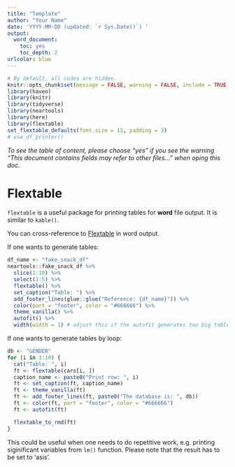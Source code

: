 ```yaml
---
title: "Template"
author: "Your Name"
date: 'YYYY-MM-DD (updated: `r Sys.Date()`) '
output:
  word_document:
    toc: yes
    toc_depth: 2
urlcolor: blue
---
```


```r
# By default, all codes are hidden.
knitr::opts_chunk$set(message = FALSE, warning = FALSE, include = TRUE, echo = FALSE, eval = TRUE, comment = NA, tab.topcaption = TRUE)
library(haven)
library(knitr)
library(tidyverse)
library(neartools)
library(here)
library(flextable)
set_flextable_defaults(font.size = 11, padding = 3)
# use_df_printer()
```



*To see the table of content, please choose "yes" if you see the warning "This document contains fields may refer to other files..." when oping this doc.*


# Flextable {#sec:flextable}
`flextable` is a useful package for printing tables for **word** file output. It is similar to `kable()`.

You can cross-reference to [Flextable](#sec:flextable) in word output.

If one wants to generate tables:

```r
df_name <- "fake_snack_df"
neartools::fake_snack_df %>%
  slice(1:10) %>%
  select(1:5) %>%
  flextable() %>%
  set_caption("Table: ") %>%
  add_footer_lines(glue::glue("Reference: {df_name}")) %>%
  color(part = "footer", color = "#666666") %>%
  theme_vanilla() %>%
  autofit() %>%
  width(width = 1) # adjust this if the autofit generates too big tables
```

If one wants to generate tables by loop:

```r
db <- "GENDER"
for (i in 1:10) {
  cat("Table: ", i)
  ft <- flextable(cars[i, ])
  caption_name <- paste0("Print row: ", i)
  ft <- set_caption(ft, caption_name)
  ft <- theme_vanilla(ft)
  ft <- add_footer_lines(ft, paste0("The database is: ", db))
  ft <- color(ft, part = "footer", color = "#666666")
  ft <- autofit(ft)

  flextable_to_rmd(ft)
}
```

This could be useful when one needs to do repetitive work, e.g. printing siginificant variables from `lm()` function. Please note that the result has to be set to 'asis'.
